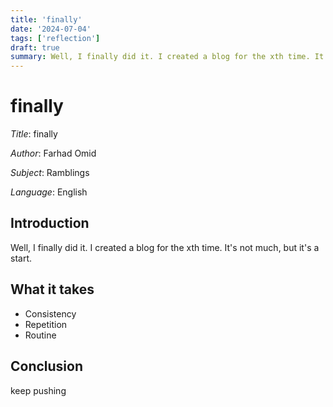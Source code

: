 ```yaml
---
title: 'finally'
date: '2024-07-04'
tags: ['reflection']
draft: true
summary: Well, I finally did it. I created a blog for the xth time. It's not much, but it's a start.
---
```


# finally

_Title_: finally

_Author_: Farhad Omid

_Subject_: Ramblings

_Language_: English

## Introduction

Well, I finally did it. I created a blog for the xth time. It's not much, but it's a start.

## What it takes

- Consistency
- Repetition
- Routine

## Conclusion

keep pushing
